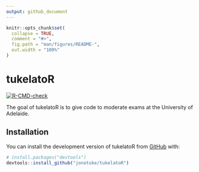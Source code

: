 ```yaml
---
output: github_document
---
```


<!-- README.md is generated from README.Rmd. Please edit that file -->

```r
knitr::opts_chunk$set(
  collapse = TRUE,
  comment = "#>",
  fig.path = "man/figures/README-",
  out.width = "100%"
)
```

# tukelatoR

<!-- badges: start -->
[![R-CMD-check](https://github.com/jonotuke/tukelatoR/actions/workflows/R-CMD-check.yaml/badge.svg)](https://github.com/jonotuke/tukelatoR/actions/workflows/R-CMD-check.yaml)
<!-- badges: end -->

The goal of tukelatoR is to give code to moderate exams at the University of Adelaide. 

## Installation

You can install the development version of tukelatoR from [GitHub](https://github.com/) with:

``` r
# install.packages("devtools")
devtools::install_github("jonotuke/tukelatoR")
```

